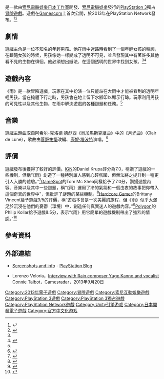 {{Infobox video game
| title     = 雨
| image     =Rain Cover Art.png
| english = Rain
| developer = [[Acquire|Acquire]]<br/>[[索尼電腦娛樂日本工作室|索尼電腦娛樂日本工作室]]
| publisher = [[索尼電腦娛樂|索尼電腦娛樂]]
| released  = {{vgrelease|NA|2013年10月1日<ref>{{cite web|url=http://ca.ign.com/blogs/eatpi/2013/07/15/e3-2013-impressions-of-rain |title=E3 2013 Impressions of Rain - Blog by Eatpi - IGN |publisher=Ca.ign.com |date=2013-07-15 |accessdate=2013-09-18}}</ref>|EU|2013年10月2日|JP|2013年10月3日}}
| director  = 池田佑基
| designer  = 藤井知晴、大木友和
| artist    = 寺島誠一
| producer  = 鈴田健
| composer  = [[菅野祐悟|菅野祐悟]]
| engine = [[Unity_(游戏引擎)|Unity]]
| platforms = [[PlayStation_3|PlayStation 3]]
| genre     = [[冒險遊戲|冒險]]
}}
{{Vgname|雨|en=Rain|在香港等地命名為「'''Lost in the Rain'''」<ref>{{cite web |url=http://blog.asia.playstation.com/community/hk/en/playstation_network/playstation_store/blog/2013/09/12/lost-in-the-rain-out-on-3rd-october-with-pre-order-offers |title=Lost in the Rain Out on 3rd October with Pre-order Offers - PlayStation Blog - Asia | Hong Kong |publisher=Blog.asia.playstation.com |date=2013-09-12 |accessdate=2013-09-18 |archive-url=https://web.archive.org/web/20130924195817/http://blog.asia.playstation.com/community/hk/en/playstation_network/playstation_store/blog/2013/09/12/lost-in-the-rain-out-on-3rd-october-with-pre-order-offers |archive-date=2013-09-24 |dead-url=yes }}</ref>}}是一款由[[索尼電腦娛樂日本工作室|索尼電腦娛樂日本工作室]]開發、[[索尼電腦娛樂|索尼電腦娛樂]]發行的[[PlayStation_3|PlayStation 3]]獨占[[冒險遊戲|冒險遊戲]]。遊戲在[[Gamescom|Gamescom]]上首次公開，於2013年在PlayStation Network發布。<ref name=ign>{{cite web|url=http://www.ign.com/games/rain/ps3-139127 |title=Rain - PlayStation 3 |publisher=IGN |date=2013-06-12 |accessdate=2013-06-25}}</ref><ref>{{cite web |author=August 15, 2012 |url=http://videogamewriters.com/sony-japan-unveils-two-gorgeous-new-ips-rain-and-puppeteer-52880 |title=Sony Japan unveils two new PS3 IPs, 'Rain' and 'Puppeteer' |publisher=Videogamewriters.com |date=2012-08-15 |accessdate=2013-06-25 |archive-date=2012-08-18 |archive-url=https://web.archive.org/web/20120818004146/http://videogamewriters.com/sony-japan-unveils-two-gorgeous-new-ips-rain-and-puppeteer-52880 |dead-url=yes }}</ref>

== 劇情 ==
遊戲主角是一位不知名的年輕男孩。他在雨中迷路時看到了一個年輕女孩的輪廓，在跟隨女孩的時候，男孩像她一樣變成了透明不可見，並且發現其中有著許多其他看不見的生物在徘徊。他必須想出辦法，在這個透明的世界中找到女孩。<ref name="ign"/><ref name="autogenerated1">{{cite web|url=http://www.ign.com/articles/2013/03/27/playstation-3s-newest-art-game-rain |title=PlayStation 3’s Newest Art Game: Rain |publisher=IGN |date=2013-03-27 |accessdate=2013-06-25}}</ref>

== 遊戲內容 ==
《雨》是一款冒險遊戲，玩家在其中扮演一位只能站在大雨中才能被看到的透明年輕男孩。當在掩體下行走時，男孩會在地上留下水腳印以顯示行踪。玩家利用男孩的可見性以及其他生物，在雨中解決遊戲的各種謎題和任務。<ref name="autogenerated1"/>

== 音樂 ==
遊戲主題曲取自[[阿希尔-克洛德·德彪西|阿希尔-克洛德·德彪西]]《[[貝加馬斯克組曲|貝加馬斯克組曲]]》中的《[[月光曲_(德彪西)|月光曲]]》（Clair de Lune），歌曲由[[菅野祐悟|菅野祐悟]]改編、[[康妮·塔波特|康妮·塔波特]]演唱。<ref name="Theme song of Rain">{{cite web|url=http://www.shacknews.com/article/80808/rain-falling-on-october-1|title=Rain falling on PS3 on October 1|publisher=[[Shacknews|Shacknews]]|last=Watts|first=Steve|date=22 August 2013|accessdate=29 August 2013}}</ref>

== 評價 ==
{{VG reviews
| MC = 72/100
| EuroG = 6/10
| GSpot = 7/10
| IGN = 7/10
}}

遊戲發布後獲得了較好的評價。[[IGN|IGN]]的Daniel Krupa評分為7.0，稱讚了遊戲的一些機制，但稱“《雨》創造了一種特別讓人感到心碎氛圍，但無法將之提升到一種更引人入勝的體驗。”<ref>{{cite web|author=Daniel Krupa |url=http://ign.com/articles/2013/10/01/rain-review |title=Rain Review |publisher=IGN |date= |accessdate=2013-10-02}}</ref>[[GameSpot|GameSpot]]的Tom Mc Shea同樣給予了7.0分，讚揚遊戲內容、音樂以及其中一些謎題，稱“《雨》運用了冷的氣氛和一個由衷的故事把你帶入這個奇異的世界中”，但批評了謎題的某些機制。<ref>{{cite web|url=http://gamespot.com/rain/reviews/rain-review-6415140/ |title=Rain Review |publisher=GameSpot.com |date= |accessdate=2013-10-02}}</ref>[[Hardcore_Gamer|Hardcore Gamer]]的Brittany Vincent給予遊戲3/5的評價，稱“遊戲本會是一次美麗的旅程，但《雨》似乎太滿足於沉浸在他們的憂鬱（環境）中，創造任何真實迷人的遊戲內容。”<ref>{{cite web|last=Vincent |first=Brittany |url=http://www.hardcoregamer.com/2013/10/01/review-rain/57107/ |title=Review: Rain |publisher=Hardcore Gamer |date=2013-08-01 |accessdate=2013-10-09}}</ref>[[Polygon|Polygon]]的Philip Kollar給予遊戲8.5分，表示“《雨》用它簡單的遊戲機制帶出了強烈的情感。”<ref>{{cite web|last=Kollar |first=Philip |url=http://www.polygon.com/2013/10/1/4788876/rain-review |title=Rain review: how to disappear completely |publisher=Polygon |date=2013-08-01 |accessdate=2013-10-02}}</ref>

== 參考資料 ==
{{reflist}}

== 外部連結 ==
* {{en}} [http://blog.us.playstation.com/2013/03/25/new-gameplay-the-invisible-world-of-rain/ Screenshots and info] - [[PlayStation_Blog|PlayStation Blog]]
* {{en}} Lorenzo Veloria，[http://www.gamesradar.com/interview-rain-composer-yugo-kanno-and-vocalist-connie-talbot/ Interview with Rain composer Yugo Kanno and vocalist Connie Talbot]，[[Gamesradar|Gamesradar]]，2013年9月20日

{{DEFAULTSORT:Lost in the rain}}
[[Category:2013年電子遊戲|Category:2013年電子遊戲]]
[[Category:冒險遊戲|Category:冒險遊戲]]
[[Category:索尼互動娛樂遊戲|Category:索尼互動娛樂遊戲]]
[[Category:PlayStation_3遊戲|Category:PlayStation 3遊戲]]
[[Category:PlayStation_3獨占遊戲|Category:PlayStation 3獨占遊戲]]
[[Category:PlayStation_Network遊戲|Category:PlayStation Network遊戲]]
[[Category:Unity引擎游戏|Category:Unity引擎游戏]]
[[Category:日本開發電子遊戲|Category:日本開發電子遊戲]]
[[Category:官方中文化游戏|Category:官方中文化游戏]]